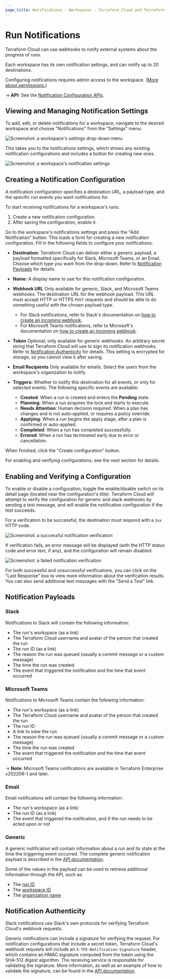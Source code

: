 ```yaml
---
page_title: Notifications - Workspaces - Terraform Cloud and Terraform Enterprise
---
```


# Run Notifications

Terraform Cloud can use webhooks to notify external systems about the progress of runs.

Each workspace has its own notification settings, and can notify up to 20 destinations.

Configuring notifications requires admin access to the workspace. ([More about permissions.](/cloud-docs/users-teams-organizations/permissions))

[permissions-citation]: #intentionally-unused---keep-for-maintainers

-> **API:** See the [Notification Configuration APIs](/cloud-docs/api-docs/notification-configurations).

## Viewing and Managing Notification Settings

To add, edit, or delete notifications for a workspace, navigate to the desired workspace and choose "Notifications" from the "Settings" menu:

![Screenshot: a workspace's settings drop-down menu](/img/docs/notifications-workspace-settings.png)

This takes you to the notifications settings, which shows any existing notification configurations and includes a button for creating new ones.

![Screenshot: a workspace's notification settings](/img/docs/notifications-index.png)

## Creating a Notification Configuration

A notification configuration specifies a destination URL, a payload type, and the specific run events you want notifications for.

To start receiving notifications for a workspace's runs:

1. Create a new notification configuration.
1. After saving the configuration, enable it.

Go to the workspace's notifications settings and press the "Add Notification" button. This loads a form for creating a new notification configuration. Fill in the following fields to configure your notifications:

- **Destination:** Terraform Cloud can deliver either a generic payload, a payload formatted specifically for Slack, Microsoft Teams, or an Email. Choose which type you want from the drop-down.  Refer to [Notification Payloads](#notification-payloads) for details.

- **Name:** A display name to use for this notification configuration.

- **Webhook URL** Only available for generic, Slack, and Microsoft Teams webhooks. The destination URL for the webhook payload. This URL must accept HTTP or HTTPS `POST` requests and should be able to do something useful with the chosen payload type.
  - For Slack notifications, refer to Slack's documentation on [how to create an incoming webhook](https://api.slack.com/messaging/webhooks#create_a_webhook).
  - For Microsoft Teams notifications, refer to Microsoft's documentation on [how to create an incoming webhook](https://docs.microsoft.com/en-us/microsoftteams/platform/webhooks-and-connectors/how-to/add-incoming-webhook).
- **Token** Optional; only available for generic webhooks. An arbitrary secret string that Terraform Cloud will use to sign its notification webhooks. Refer to [Notification Authenticity][inpage-hmac] for details. This setting is encrypted for storage, so you cannot view it after saving.

- **Email Recipients** Only available for emails. Select the users from the workspace's organization to notify.

- **Triggers:** Whether to notify this destination for all events, or only for selected events. The following specific events are available:
  - **Created**: When a run is created and enters the **Pending** state.
  - **Planning**: When a run acquires the lock and starts to execute.
  - **Needs Attention**: Human decision required. When a plan has changes and is not auto-applied, or requires a policy override.
  - **Applying**: When a run begins the apply stage, after a plan is confirmed or auto-applied.
  - **Completed**: When a run has completed successfully.
  - **Errored**: When a run has terminated early due to error or cancellation.

When finished, click the "Create configuration" button.

For enabling and verifying configurations; see the next section for details.

## Enabling and Verifying a Configuration

To enable or disable a configuration, toggle the enable/disable switch on its detail page (located near the configuration's title). Terraform Cloud will attempt to verify the configuration for generic and slack webhooks by sending a test message, and will enable the notification configuration if the test succeeds.

For a verification to be successful, the destination must respond with a `2xx` HTTP code.

![Screenshot: a successful notification verification](/img/docs/notifications-success.png)

If verification fails, an error message will be displayed (with the HTTP status code and error text, if any), and the configuration will remain disabled.

![Screenshot: a failed notification verification](/img/docs/notifications-error.png)

For both successful and unsuccessful verifications, you can click on the "Last Response" box to view more information about the verification results. You can also send additional test messages with the "Send a Test" link.

## Notification Payloads

### Slack

Notifications to Slack will contain the following information:

- The run's workspace (as a link)
- The Terraform Cloud username and avatar of the person that created the run
- The run ID (as a link)
- The reason the run was queued (usually a commit message or a custom message)
- The time the run was created
- The event that triggered the notification and the time that event occurred

### Microsoft Teams

Notifications to Microsoft Teams contain the following information:

- The run's workspace (as a link)
- The Terraform Cloud username and avatar of the person that created the run
- The run ID
- A link to view the run
- The reason the run was queued (usually a commit message or a custom message)
- The time the run was created
- The event that triggered the notification and the time that event occurred 

-> **Note:** Microsoft Teams notifications are available in Terraform Enterprise v202206-1 and later.

### Email

Email notifications will contain the following information:

- The run's workspace (as a link)
- The run ID (as a link)
- The event that triggered the notification, and if the run needs to be acted upon or not

### Generic

A generic notification will contain information about a run and its state at the time the triggering event occurred. The complete generic notification payload is described in the [API documentation][generic-payload].

[generic-payload]: /cloud-docs/api-docs/notification-configurations#notification-payload

Some of the values in the payload can be used to retrieve additional information through the API, such as:

- The [run ID](/cloud-docs/api-docs/run#get-run-details)
- The [workspace ID](/cloud-docs/api-docs/workspaces#list-workspaces)
- The [organization name](/cloud-docs/api-docs/organizations#show-an-organization)

## Notification Authenticity

[inpage-hmac]: #notification-authenticity

Slack notifications use Slack's own protocols for verifying Terraform Cloud's webhook requests.

Generic notifications can include a signature for verifying the request. For notification configurations that include a secret token, Terraform Cloud's webhook requests will include an `X-TFE-Notification-Signature` header, which contains an HMAC signature computed from the token using the SHA-512 digest algorithm. The receiving service is responsible for validating the signature. More information, as well as an example of how to validate the signature, can be found in the [API documentation](/cloud-docs/api-docs/notification-configurations#notification-authenticity).
